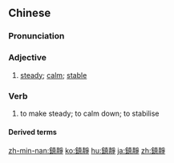 {{also|鎮静}}
==Chinese==
{{zh-forms|s=镇静}}

===Pronunciation===
{{zh-pron
|m=zhènjìng
|c=zan3 zing6
|mn=qz:tìn-chěng/tw,xm,zz:tìn-chēng
|ma=y
|cat=a,v
}}

===Adjective===
{{zh-adj}}

# [[steady]]; [[calm]]; [[stable]]

===Verb===
{{zh-verb}}

# to make steady; to calm down; to stabilise

====Derived terms====
{{zh-der|鎮靜劑|鎮靜藥}}

[[zh-min-nan:鎮靜]]
[[ko:鎮靜]]
[[hu:鎮靜]]
[[ja:鎮靜]]
[[zh:鎮靜]]